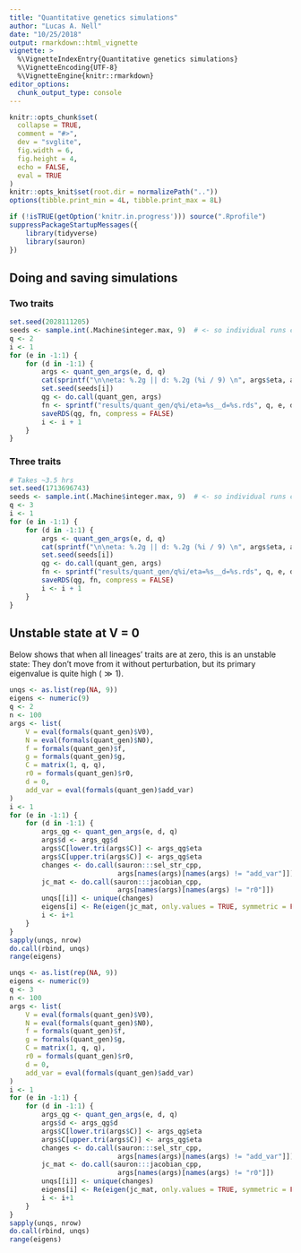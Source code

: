 ```yaml
---
title: "Quantitative genetics simulations"
author: "Lucas A. Nell"
date: "10/25/2018"
output: rmarkdown::html_vignette
vignette: >
  %\VignetteIndexEntry{Quantitative genetics simulations}
  %\VignetteEncoding{UTF-8}
  %\VignetteEngine{knitr::rmarkdown}
editor_options: 
  chunk_output_type: console
---
```


```r
knitr::opts_chunk$set(
  collapse = TRUE,
  comment = "#>",
  dev = "svglite", 
  fig.width = 6,
  fig.height = 4,
  echo = FALSE,
  eval = TRUE
)
knitr::opts_knit$set(root.dir = normalizePath(".."))
options(tibble.print_min = 4L, tibble.print_max = 8L)
```
```r
if (!isTRUE(getOption('knitr.in.progress'))) source(".Rprofile")
suppressPackageStartupMessages({
    library(tidyverse)
    library(sauron)
})
```



## Doing and saving simulations



### Two traits

```r
set.seed(2028111205)
seeds <- sample.int(.Machine$integer.max, 9)  # <- so individual runs can be re-evaluated
q <- 2
i <- 1
for (e in -1:1) {
    for (d in -1:1) {
        args <- quant_gen_args(e, d, q)
        cat(sprintf("\n\neta: %.2g || d: %.2g (%i / 9) \n", args$eta, args$d, i))
        set.seed(seeds[i])
        qg <- do.call(quant_gen, args)
        fn <- sprintf("results/quant_gen/q%i/eta=%s__d=%s.rds", q, e, d)
        saveRDS(qg, fn, compress = FALSE)
        i <- i + 1
    }
}
```


### Three traits

```r
# Takes ~3.5 hrs
set.seed(1713696743)
seeds <- sample.int(.Machine$integer.max, 9)  # <- so individual runs can be re-evaluated
q <- 3
i <- 1
for (e in -1:1) {
    for (d in -1:1) {
        args <- quant_gen_args(e, d, q)
        cat(sprintf("\n\neta: %.2g || d: %.2g (%i / 9) \n", args$eta, args$d, i))
        set.seed(seeds[i])
        qg <- do.call(quant_gen, args)
        fn <- sprintf("results/quant_gen/q%i/eta=%s__d=%s.rds", q, e, d)
        saveRDS(qg, fn, compress = FALSE)
        i <- i + 1
    }
}
```




## Unstable state at V = 0

Below shows that when all lineages' traits are at zero, this is an unstable state:
They don't move from it without perturbation, but its primary eigenvalue is quite high
($\gg 1$).


```r
unqs <- as.list(rep(NA, 9))
eigens <- numeric(9)
q <- 2
n <- 100
args <- list(
    V = eval(formals(quant_gen)$V0),
    N = eval(formals(quant_gen)$N0),
    f = formals(quant_gen)$f,
    g = formals(quant_gen)$g,
    C = matrix(1, q, q),
    r0 = formals(quant_gen)$r0,
    d = 0,
    add_var = eval(formals(quant_gen)$add_var)
)
i <- 1
for (e in -1:1) {
    for (d in -1:1) {
        args_qg <- quant_gen_args(e, d, q)
        args$d <- args_qg$d
        args$C[lower.tri(args$C)] <- args_qg$eta
        args$C[upper.tri(args$C)] <- args_qg$eta
        changes <- do.call(sauron:::sel_str_cpp, 
                           args[names(args)[names(args) != "add_var"]])
        jc_mat <- do.call(sauron:::jacobian_cpp, 
                           args[names(args)[names(args) != "r0"]])
        unqs[[i]] <- unique(changes)
        eigens[i] <- Re(eigen(jc_mat, only.values = TRUE, symmetric = FALSE)$values[1])
        i <- i+1
    }
}
sapply(unqs, nrow)
do.call(rbind, unqs)
range(eigens)
```


```r
unqs <- as.list(rep(NA, 9))
eigens <- numeric(9)
q <- 3
n <- 100
args <- list(
    V = eval(formals(quant_gen)$V0),
    N = eval(formals(quant_gen)$N0),
    f = formals(quant_gen)$f,
    g = formals(quant_gen)$g,
    C = matrix(1, q, q),
    r0 = formals(quant_gen)$r0,
    d = 0,
    add_var = eval(formals(quant_gen)$add_var)
)
i <- 1
for (e in -1:1) {
    for (d in -1:1) {
        args_qg <- quant_gen_args(e, d, q)
        args$d <- args_qg$d
        args$C[lower.tri(args$C)] <- args_qg$eta
        args$C[upper.tri(args$C)] <- args_qg$eta
        changes <- do.call(sauron:::sel_str_cpp, 
                           args[names(args)[names(args) != "add_var"]])
        jc_mat <- do.call(sauron:::jacobian_cpp, 
                           args[names(args)[names(args) != "r0"]])
        unqs[[i]] <- unique(changes)
        eigens[i] <- Re(eigen(jc_mat, only.values = TRUE, symmetric = FALSE)$values[1])
        i <- i+1
    }
}
sapply(unqs, nrow)
do.call(rbind, unqs)
range(eigens)
```
